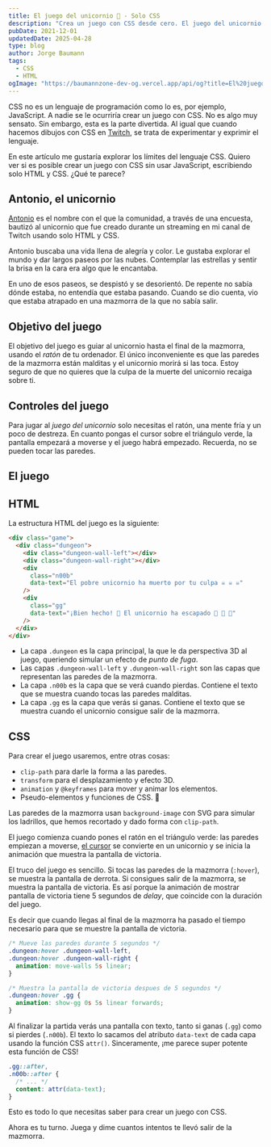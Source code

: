 ```yaml
---
title: El juego del unicornio 🦄 - Solo CSS
description: "Crea un juego con CSS desde cero. El juego del unicornio es un mini juego creado completamente con CSS y HTML. ¿Es posible crear un juego con CSS? ¿Cuáles son los límites del lenguaje?"
pubDate: 2021-12-01
updatedDate: 2025-04-28
type: blog
author: Jorge Baumann
tags:
  - CSS
  - HTML
ogImage: "https://baumannzone-dev-og.vercel.app/api/og?title=El%20juego%20del%20unicornio%20%F0%9F%A6%84%20-%20Solo%20CSS&tags=CSS,HTML"
---
```



CSS no es un lenguaje de programación como lo es, por ejemplo, JavaScript. A nadie se le ocurriría crear un juego con CSS. No es algo muy sensato. Sin embargo, esta es la parte divertida. Al igual que cuando hacemos dibujos con CSS en [Twitch](https://www.instagram.com/p/CL4wOUisfzz/?img_index=1), se trata de experimentar y exprimir el lenguaje.

En este artículo me gustaría explorar los límites del lenguaje CSS. Quiero ver si es posible crear un juego con CSS sin usar JavaScript, escribiendo solo HTML y CSS. ¿Qué te parece?

## Antonio, el unicornio

[Antonio](https://youtu.be/x2kLLNFh-1k) es el nombre con el que la comunidad, a través de una encuesta, bautizó al unicornio que fue creado durante un streaming en mi canal de Twitch usando solo HTML y CSS.

Antonio buscaba una vida llena de alegría y color. Le gustaba explorar el mundo y dar largos paseos por las nubes. Contemplar las estrellas y sentir la brisa en la cara era algo que le encantaba.

En uno de esos paseos, se despistó y se desorientó. De repente no sabía dónde estaba, no entendía que estaba pasando. Cuando se dio cuenta, vio que estaba atrapado en una mazmorra de la que no sabía salir.

## Objetivo del juego

El objetivo del juego es guiar al unicornio hasta el final de la mazmorra, usando el _ratón_ de tu ordenador. El único inconveniente es que las paredes de la mazmorra están malditas y el unicornio morirá si las toca. Estoy seguro de que no quieres que la culpa de la muerte del unicornio recaiga sobre ti.

## Controles del juego

Para jugar al _juego del unicornio_ solo necesitas el ratón, una mente fría y un poco de destreza. En cuanto pongas el cursor sobre el triángulo verde, la pantalla empezará a moverse y el juego habrá empezado. Recuerda, no se pueden tocar las paredes.

## El juego

<TheUnicornGame />

## HTML

La estructura HTML del juego es la siguiente:

```html
<div class="game">
  <div class="dungeon">
    <div class="dungeon-wall-left"></div>
    <div class="dungeon-wall-right"></div>
    <div
      class="n00b"
      data-text="El pobre unicornio ha muerto por tu culpa ☠️ ☠️ ☠️"
    />
    <div
      class="gg"
      data-text="¡Bien hecho! 🎉 El unicornio ha escapado 🌈 🌈 🌈"
    />
  </div>
</div>
```

- La capa `.dungeon` es la capa principal, la que le da perspectiva 3D al juego, queriendo simular un efecto de _punto de fuga_.
- Las capas `.dungeon-wall-left` y `.dungeon-wall-right` son las capas que representan las paredes de la mazmorra.
- La capa `.n00b` es la capa que se verá cuando pierdas. Contiene el texto que se muestra cuando tocas las paredes malditas.
- La capa `.gg` es la capa que verás si ganas. Contiene el texto que se muestra cuando el unicornio consigue salir de la mazmorra.

## CSS

Para crear el juego usaremos, entre otras cosas:

- `clip-path` para darle la forma a las paredes.
- `transform` para el desplazamiento y efecto 3D.
- `animation` y `@keyframes` para mover y animar los elementos.
- Pseudo-elementos y funciones de CSS. 🤯

Las paredes de la mazmorra usan `background-image` con SVG para simular los ladrillos, que hemos recortado y dado forma con `clip-path`.

El juego comienza cuando pones el ratón en el triángulo verde: las paredes empiezan a moverse, [el cursor](https://baumannzone.github.io/cursores-css/) se convierte en un unicornio y se inicia la animación que muestra la pantalla de victoria.

El truco del juego es sencillo. Si tocas las paredes de la mazmorra (`:hover`), se muestra la pantalla de derrota. Si consigues salir de la mazmorra, se muestra la pantalla de victoria. Es así porque la animación de mostrar pantalla de victoria tiene 5 segundos de _delay_, que coincide con la duración del juego.

Es decir que cuando llegas al final de la mazmorra ha pasado el tiempo necesario para que se muestre la pantalla de victoria.

```css
/* Mueve las paredes durante 5 segundos */
.dungeon:hover .dungeon-wall-left,
.dungeon:hover .dungeon-wall-right {
  animation: move-walls 5s linear;
}

/* Muestra la pantalla de victoria despues de 5 segundos */
.dungeon:hover .gg {
  animation: show-gg 0s 5s linear forwards;
}
```

Al finalizar la partida verás una pantalla con texto, tanto si ganas (`.gg`) como si pierdes (`.n00b`). El texto lo sacamos del atributo `data-text` de cada capa usando la función CSS `attr()`. Sinceramente, ¡me parece super potente esta función de CSS!

```css
.gg::after,
.n00b::after {
  /* ... */
  content: attr(data-text);
}
```

Esto es todo lo que necesitas saber para crear un juego con CSS.

Ahora es tu turno. Juega y dime cuantos intentos te llevó salir de la mazmorra.
